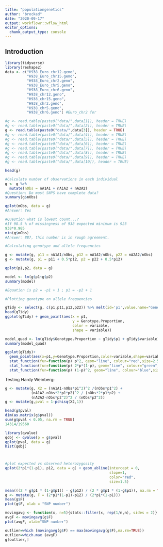 ```yaml
---
title: "populationgenetics"
author: "brockad"
date: "2020-09-17"
output: workflowr::wflow_html
editor_options:
  chunk_output_type: console
---
```


## Introduction

```r
library(tidyverse)
library(reshape2)
data <- c("H938_Euro_chr12.geno",
          "H938_Euro_chr15.geno",
          "H938_Euro_chr2.geno",
          "H938_Euro_chr5.geno",
          "H938_Euro_chr6.geno",
          "H938_chr12.geno", 
          "H938_chr15.geno", 
          "H938_chr2.geno",
          "H938_chr5.geno", 
          "H938_chr6.geno") #Euro_chr2 for 

#g <- read.table(paste0("data/",data[1]), header = TRUE)
#g <- read.table(paste0("data/",data[2]), header = TRUE)
g <- read.table(paste0("data/",data[3]), header = TRUE)
#g <- read.table(paste0("data/",data[4]), header = TRUE)
#g <- read.table(paste0("data/",data[5]), header = TRUE)
#g <- read.table(paste0("data/",data[6]), header = TRUE)
#g <- read.table(paste0("data/",data[7]), header = TRUE)
#g <- read.table(paste0("data/",data[8]), header = TRUE)
#g <- read.table(paste0("data/",data[9]), header = TRUE)
#g <- read.table(paste0("data/",data[10]), header = TRUE)

head(g)

#Calculate number of observations in each individual
g <- g %>%
  mutate(nObs = nA1A1 + nA1A2 + nA2A2)
#Question: Do most SNPS have complete data?
summary(g$nObs)

qplot(nObs, data = g)
#Answer: Yes

#Question what is lowest count...?
#If 98.5 % of missingness of 938 expected minimum is 923
938*0.985
min(g$nObs)
#Answer: 887, this number is in rough agreement.

#Calculating genotype and allele frequencies

g <- mutate(g, p11 = nA1A1/nObs, p12 = nA1A2/nObs, p22 = nA2A2/nObs)
g <- mutate(g, p1 = p11 + 0.5*p12, p2 = p22 + 0.5*p12)

qplot(p1,p2, data = g)

model <- lm(g$p1~g$p2)
summary(model)

#Equation is p2 = -p1 + 1 ; p1 = -p2 + 1

#Plotting genotype on allele frequencies

gTidy <- select(g, c(p1,p11,p12,p22)) %>% melt(id='p1',value.name="Genotype.Proportion")
head(gTidy)
ggplot(gTidy) + geom_point(aes(x = p1,
                               y = Genotype.Proportion, 
                               color = variable,
                               shape = variable))

model_quad <- lm(gTidy$Genotype.Proportion ~ gTidy$p1 + gTidy$variable)
summary(model_quad)

ggplot(gTidy)+
  geom_point(aes(x=p1,y=Genotype.Proportion,color=variable,shape=variable))+
  stat_function(fun=function(p) p^2, geom="line", colour="red",size=2.5) +
  stat_function(fun=function(p) 2*p*(1-p), geom="line", colour="green",size=2.5) +
  stat_function(fun=function(p) (1-p)^2, geom="line", colour="blue",size=2.5)
```

Testing Hardy Weinberg:
```r
g <- mutate(g, X2 = (nA1A1-nObs*p1^2)^2 /(nObs*p1^2) + 
            (nA1A2-nObs*2*p1*p2)^2 / (nObs*2*p1*p2) + 
            (nA2A2-nObs*p2^2)^2 / (nObs*p2^2))
g <- mutate(g,pval = 1-pchisq(X2,1))

head(g$pval)
dim(as.matrix(g$pval))
sum(g$pval < 0.05, na.rm = TRUE)
14314/19560

library(qvalue)
qobj <- qvalue(p = g$pval)
qplot(pval, data = g)
hist(qobj)



#plot expected vs observed heterozygosity
qplot(2*p1*(1-p1), p12, data = g) + geom_abline(intercept = 0,
                                                slope=1,
                                                color="red",
                                                size=1.5)

mean(((2 * g$p1 * (1-g$p1)) - g$p12) / (2 * g$p1 * (1-g$p1)), na.rm = TRUE)
g <- mutate(g, F = (2*p1*(1-p1)-p12) / (2*p1*(1-p1)))
mean(g$F)
plot(g$F, xlab = "SNP number")

movingavg <- function(x, n=5){stats::filter(x, rep(1/n,n), sides = 2)}
avgF <- movingavg(g$F)
plot(avgF, xlab="SNP number")

outlier=which (movingavg(g$F) == max(movingavg(g$F),na.rm=TRUE))
outlier=which.max (avgF)
g[outlier,]
```

